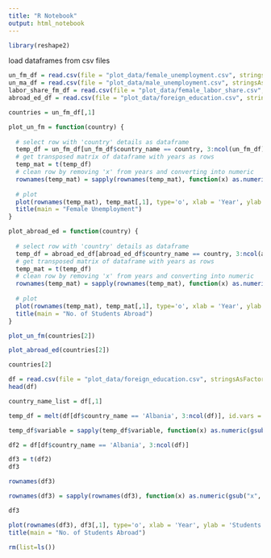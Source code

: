 ```yaml
---
title: "R Notebook"
output: html_notebook
---
```



```r
library(reshape2)
```


load dataframes from csv files
```r
un_fm_df = read.csv(file = "plot_data/female_unemployment.csv", stringsAsFactors = FALSE)
un_ma_df = read.csv(file = "plot_data/male_unemployment.csv", stringsAsFactors = FALSE)
labor_share_fm_df = read.csv(file = "plot_data/female_labor_share.csv", stringsAsFactors = FALSE)
abroad_ed_df = read.csv(file = "plot_data/foreign_education.csv", stringsAsFactors = FALSE)
```

```r
countries = un_fm_df[,1]
```


```r
plot_un_fm = function(country) {
  
  # select row with 'country' details as dataframe
  temp_df = un_fm_df[un_fm_df$country_name == country, 3:ncol(un_fm_df)]
  # get transposed matrix of dataframe with years as rows
  temp_mat = t(temp_df)
  # clean row by removing 'x' from years and converting into numeric
  rownames(temp_mat) = sapply(rownames(temp_mat), function(x) as.numeric(gsub("x", "", x)))
  
  # plot
  plot(rownames(temp_mat), temp_mat[,1], type='o', xlab = 'Year', ylab = 'Unemployment')
  title(main = "Female Unemployment")
}
```

```r

plot_abroad_ed = function(country) {
  
  # select row with 'country' details as dataframe
  temp_df = abroad_ed_df[abroad_ed_df$country_name == country, 3:ncol(abroad_ed_df)]
  # get transposed matrix of dataframe with years as rows
  temp_mat = t(temp_df)
  # clean row by removing 'x' from years and converting into numeric
  rownames(temp_mat) = sapply(rownames(temp_mat), function(x) as.numeric(gsub("x", "", x)))
  
  # plot
  plot(rownames(temp_mat), temp_mat[,1], type='o', xlab = 'Year', ylab = 'Students')
  title(main = "No. of Students Abroad")
}
```


```r
plot_un_fm(countries[2])
```

```r
plot_abroad_ed(countries[2])
```




```r
countries[2]
```



```r
df = read.csv(file = "plot_data/foreign_education.csv", stringsAsFactors = FALSE)
head(df)
```


```r
country_name_list = df[,1]
```

```r
temp_df = melt(df[df$country_name == 'Albania', 3:ncol(df)], id.vars = )
```




```r
temp_df$variable = sapply(temp_df$variable, function(x) as.numeric(gsub("x", "", x)))
```

```r
df2 = df[df$country_name == 'Albania', 3:ncol(df)]
```

```r
df3 = t(df2)
df3
```

```r
rownames(df3)
```
```r
rownames(df3) = sapply(rownames(df3), function(x) as.numeric(gsub("x", "", x)))
```

```r
df3
```






```r
plot(rownames(df3), df3[,1], type='o', xlab = 'Year', ylab = 'Students')
title(main = "No. of Students Abroad")
```












```r
rm(list=ls())
```

